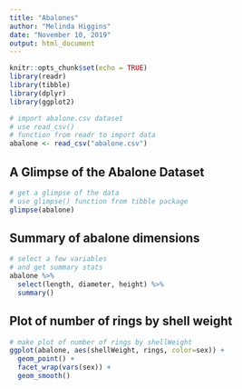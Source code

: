 ```yaml
---
title: "Abalones"
author: "Melinda Higgins"
date: "November 10, 2019"
output: html_document
---
```


```r
knitr::opts_chunk$set(echo = TRUE)
library(readr)
library(tibble)
library(dplyr)
library(ggplot2)

# import abalone.csv dataset
# use read_csv()
# function from readr to import data
abalone <- read_csv("abalone.csv")
```

## A Glimpse of the Abalone Dataset

```r
# get a glimpse of the data
# use glimpse() function from tibble package
glimpse(abalone)
```

## Summary of abalone dimensions

```r
# select a few variables
# and get summary stats
abalone %>% 
  select(length, diameter, height) %>% 
  summary()
```

## Plot of number of rings by shell weight

```r
# make plot of number of rings by shellWeight
ggplot(abalone, aes(shellWeight, rings, color=sex)) +
  geom_point() +
  facet_wrap(vars(sex)) +
  geom_smooth()
```

